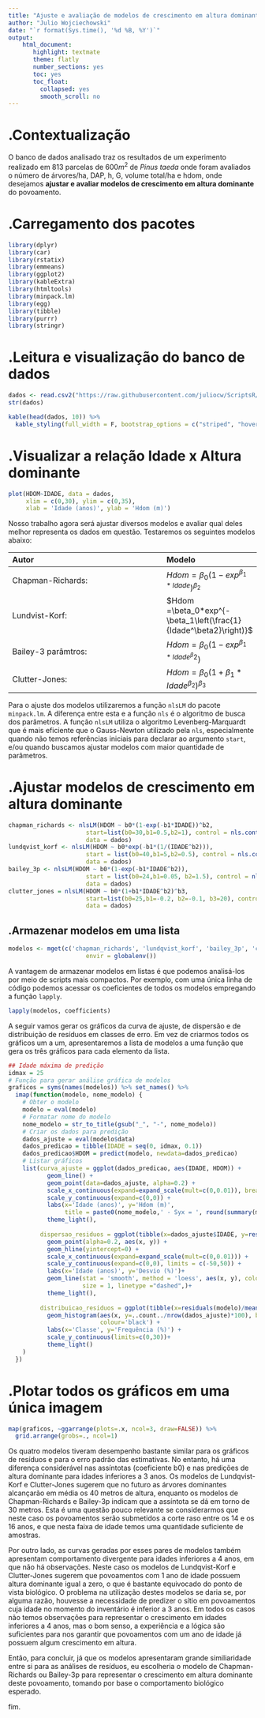 ```yaml
---
title: "Ajuste e avaliação de modelos de crescimento em altura dominante"
author: "Julio Wojciechowski"
date: "`r format(Sys.time(), '%d %B, %Y')`"
output: 
    html_document:
       highlight: textmate
       theme: flatly
       number_sections: yes
       toc: yes
       toc_float:
         collapsed: yes
         smooth_scroll: no
---
```

# .Contextualização
O banco de dados analisado traz os resultados de um experimento realizado em 813 parcelas de $600 m^2$ de *Pinus taeda* onde foram avaliados o número de árvores/ha, DAP, h, G, volume total/ha e hdom, onde desejamos **ajustar e avaliar modelos de crescimento em altura dominante** do povoamento.

# .Carregamento dos pacotes
```r
library(dplyr)                                
library(car)                                
library(rstatix)                                
library(emmeans)
library(ggplot2)
library(kableExtra)
library(htmltools)
library(minpack.lm)
library(egg)
library(tibble)
library(purrr)
library(stringr)
```
# .Leitura e visualização do banco de dados
```r
dados <- read.csv2("https://raw.githubusercontent.com/juliocw/ScriptsR/main/Mensuracao/BD1MFP.csv", head = T, dec = ".")
str(dados)
```
```r
kable(head(dados, 10)) %>%
  kable_styling(full_width = F, bootstrap_options = c("striped", "hover", "condensed", "responsive"))

```
# .Visualizar a relação Idade x Altura dominante
```r
plot(HDOM~IDADE, data = dados,
     xlim = c(0,30), ylim = c(0,35),
     xlab = 'Idade (anos)', ylab = 'Hdom (m)')
```

Nosso trabalho agora será ajustar diversos modelos e avaliar qual deles melhor representa os dados em questão. Testaremos os seguintes modelos abaixo: 

Autor               |  Modelo
:------------       | :------
Chapman-Richards:   | $Hdom = \beta_0(1-exp^{\beta_1*Idade})^{\beta_2}$
Lundvist-Korf:      | $Hdom =\beta_0*exp^{-\beta_1\left(\frac{1}{Idade^\beta2}\right)}$
Bailey-3 parâmtros: | $Hdom = \beta_0(1-exp^{\beta_1*Idade^\beta2})$
Clutter-Jones:      | $Hdom = \beta_0(1+\beta_1*Idade^{\beta_2})^{\beta_3}$

Para o ajuste dos modelos utilizaremos a função `nlsLM` do pacote `minpack.lm`. A diferença entre esta e a função `nls` é o algoritmo de busca dos parâmetros. A função `nlsLM` utiliza o algoritmo Levenberg-Marquardt que é mais eficiente que o Gauss-Newton utilizado pela `nls`, especialmente quando não temos referências iniciais para declarar ao argumento `start`, e/ou quando buscamos ajustar modelos com maior quantidade de parâmetros.

# .Ajustar modelos de crescimento em altura dominante
```r
chapman_richards <- nlsLM(HDOM ~ b0*(1-exp(-b1*IDADE))^b2,
                      start=list(b0=30,b1=0.5,b2=1), control = nls.control(maxiter = 1024),
                      data = dados)
lundqvist_korf <- nlsLM(HDOM ~ b0*exp(-b1*(1/(IDADE^b2))),
                      start = list(b0=40,b1=5,b2=0.5), control = nls.control(maxiter = 1024),
                      data = dados)
bailey_3p <- nlsLM(HDOM ~ b0*(1-exp(-b1*IDADE^b2)),
                      start = list(b0=24,b1=0.05, b2=1.5), control = nls.control(maxiter = 1024),
                      data = dados)
clutter_jones = nlsLM(HDOM ~ b0*(1+b1*IDADE^b2)^b3,
                      start=list(b0=25,b1=-0.2, b2=-0.1, b3=20), control = nls.control(maxiter = 1024),
                      data = dados)
```
## .Armazenar modelos em uma lista
```r
modelos <- mget(c('chapman_richards', 'lundqvist_korf', 'bailey_3p', 'clutter_jones'),
                      envir = globalenv())
```
A vantagem de armazenar modelos em listas é que podemos analisá-los por meio de scripts mais compactos. Por exemplo, com uma única linha de código podemos acessar os coeficientes de todos os modelos empregando a função `lapply`.
```r
lapply(modelos, coefficients)
```
A seguir vamos gerar os gráficos da curva de ajuste, de dispersão e de distribuição de resíduos em classes de erro. Em vez de criarmos todos os gráficos um a um, apresentaremos a lista de modelos a uma função que gera os três gráficos para cada elemento da lista.
```r
## Idade máxima de predição
idmax = 25
# Função para gerar análise gráfica de modelos
graficos = syms(names(modelos)) %>% set_names() %>% 
  imap(function(modelo, nome_modelo) {
    # Obter o modelo
    modelo = eval(modelo)
    # Formatar nome do modelo
    nome_modelo = str_to_title(gsub("_", "-", nome_modelo))
    # Criar os dados para predição
    dados_ajuste = eval(modelo$data)
    dados_predicao = tibble(IDADE = seq(0, idmax, 0.1))
    dados_predicao$HDOM = predict(modelo, newdata=dados_predicao)
    # Listar gráficos
    list(curva_ajuste = ggplot(dados_predicao, aes(IDADE, HDOM)) +
           geom_line() +
           geom_point(data=dados_ajuste, alpha=0.2) +
           scale_x_continuous(expand=expand_scale(mult=c(0,0.01)), breaks = seq(0,idmax,2)) +
           scale_y_continuous(expand=c(0,0)) +
           labs(x='Idade (anos)', y='Hdom (m)',
                title = paste0(nome_modelo,' - Syx = ', round(summary(modelo)$sigma, 2)))+
           theme_light(),
         
         dispersao_residuos = ggplot(tibble(x=dados_ajuste$IDADE, y=residuals(modelo)/mean(x)*100)) +
           geom_point(alpha=0.2, aes(x, y)) +
           geom_hline(yintercept=0) +
           scale_x_continuous(expand=expand_scale(mult=c(0,0.01))) +
           scale_y_continuous(expand=c(0,0), limits = c(-50,50)) +
           labs(x='Idade (anos)', y='Desvio (%)')+
           geom_line(stat = 'smooth', method = 'loess', aes(x, y), color = 'red', alpha = .8,
                     size = 1, linetype ="dashed",)+
           theme_light(),
         
         distribuicao_residuos = ggplot(tibble(x=residuals(modelo)/mean(dados_ajuste$HDOM)*100)) +
           geom_histogram(aes(x, y=..count../nrow(dados_ajuste)*100), breaks=seq(-27.5,27.5,by=5),
                          colour='black') +
           labs(x='Classe', y='Frequência (%)') +
           scale_y_continuous(limits=c(0,30))+
           theme_light()
    )
  })
```
# .Plotar todos os gráficos em uma única imagem
```r
map(graficos, ~ggarrange(plots=.x, ncol=3, draw=FALSE)) %>% 
  grid.arrange(grobs=., ncol=1)
```

Os quatro modelos tiveram desempenho bastante similar para os gráficos de resíduos e para o erro padrão das estimativas. No entanto, há uma diferença considerável nas assíntotas (coeficiente b0) e nas predições de altura dominante para idades inferiores a 3 anos. Os modelos de Lundqvist-Korf e Clutter-Jones sugerem que no futuro as árvores dominantes alcançarão em média os 40 metros de altura, enquanto os modelos de Chapman-Richards e Bailey-3p indicam que a assíntota se dá em torno de 30 metros. Esta é uma questão pouco relevante se considerarmos que neste caso os povoamentos serão submetidos a corte raso entre os 14 e os 16 anos, e que nesta faixa de idade temos uma quantidade suficiente de amostras.

Por outro lado, as curvas geradas por esses pares de modelos também apresentam comportamento divergente para idades inferiores a 4 anos, em que não há observações. Neste caso os modelos de Lundqvist-Korf e Clutter-Jones sugerem que povoamentos com 1 ano de idade possuem altura dominante igual a zero, o que é bastante equivocado do ponto de vista biológico. O problema na utilização destes modelos se daria se, por alguma razão, houvesse a necessidade de predizer o sítio em povoamentos cuja idade no momento do inventário é inferior a 3 anos. Em todos os casos não temos observações para representar o crescimento em idades inferiores a 4 anos, mas o bom senso, a experiência e a lógica são suficientes para nos garantir que povoamentos com um ano de idade já possuem algum crescimento em altura.
  
Então, para concluir, já que os modelos apresentaram grande similiaridade entre si para as análises de resíduos, eu escolheria o modelo de Chapman-Richards ou Bailey-3p para representar o crescimento em altura dominante deste povoamento, tomando por base o comportamento biológico esperado.

fim.




